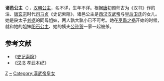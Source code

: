 {{東亞女性歷史人物
| 名稱=诸邑公主
| 身份=[[汉朝|汉朝]]公主
| 畫像=
| 說明=
| 姓=刘
| 名=
| 封爵=[[公主|公主]]
| 位號=
| 封號=诸邑公主
| 出生年=
| 逝世年=前92年
| 諡號=
| 墳墓=
| 父親=[[汉武帝|汉武帝]][[刘彻|刘彻]]
| 同胞兄弟=[[戾太子|戾太子]]
| 母親=[[卫子夫|卫子夫]]
|}}


'''诸邑公主'''（{{bd|？||前92年||catIdx=Z}}），[[汉朝|汉朝]][[公主|公主]]，名不详，生年不详。根据[[唐|唐]]初颜师古为《汉书》作的注、[[唐玄宗|唐玄宗]]时代[[司马贞|司马贞]]《史记索隐》，诸邑公主是[[西汉|西汉]][[汉武帝|汉武帝]]与[[卫子夫|皇后卫氏]]的女儿。她是戾太子[[刘据|刘据]]的同母姐妹，两人孰大孰小已不可考。她在[[巫蛊之祸|巫蛊之祸]]开始的时候，就和她的姐妹[[阳石公主|阳石公主]]、她的姨夫[[公孙贺|公孙贺]]一家一起被杀。

==参考文献==
*《[[史记索隐|史记索隐]]》
*《[[汉书|汉书]] 孝武本纪》

{{汉朝人小作品}}
[[Category:西漢公主|Z]]
[[Category:刘姓|~]]
[[Category:漢武帝皇女|Category:漢武帝皇女]]